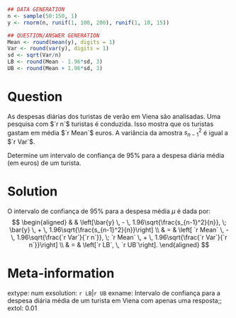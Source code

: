 ```r
## DATA GENERATION
n <- sample(50:150, 1)
y <- rnorm(n, runif(1, 100, 200), runif(1, 10, 15))

## QUESTION/ANSWER GENERATION
Mean <- round(mean(y), digits = 1)
Var <- round(var(y), digits = 1)
sd <- sqrt(Var/n)
LB <- round(Mean - 1.96*sd, 3)
UB <- round(Mean + 1.96*sd, 3)
```

Question
========

As despesas diárias dos turistas de verão em Viena são analisadas. Uma pesquisa com $`r n`$  turistas é conduzida. Isso mostra que os turistas gastam em média $`r Mean`$ euros. A variância da amostra $s^2_{n-1}$ é igual a $`r Var`$.

Determine um intervalo de confiança de $95\%$ para a despesa diária média (em euros) de um turista.


Solution
========

O intervalo de confiança de $95\%$  para a despesa média $\mu$ é dada por:
$$
\begin{aligned}
&   & \left[\bar{y} \, - \, 1.96\sqrt{\frac{s_{n-1}^2}{n}}, \; 
  \bar{y} \, + \, 1.96\sqrt{\frac{s_{n-1}^2}{n}}\right] \\
& = & \left[ `r Mean` \, - \, 1.96\sqrt{\frac{`r Var`}{`r n`}}, \;
             `r Mean` \, + \, 1.96\sqrt{\frac{`r Var`}{`r n`}}\right] \\
& = & \left[`r LB`, \, `r UB`\right].
\end{aligned}
$$


Meta-information
============
extype: num
exsolution: `r LB`|`r UB`
exname: Intervalo de confiança para a despesa diária média de um turista em Viena com apenas uma resposta;;
extol: 0.01
